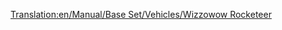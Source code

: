 [[Translation:en/Manual/Base Set/Vehicles/Wizzowow Rocketeer]]
{{nl/Treinen|Naam=Wizzowow Rocketeer
|Afbeelding=[[File:en/Wizzowowrocketeer.png]]
|Kosten=£82,031 ($164,062)
|Snelheid=482 km/h (300 mph)
|Gewicht=120 t
|Kracht=10,000 pk (7,457 kW)
|Onderhoudskosten=£3,515 ($7.030)
|Ontworpen=2022
|Levensduur=20
|Capaciteit=n.v.t.
|Omschrijving=De enige maglev locomotief in speelgoedland en de beste trein in dat klimaat. 
|Real-life=Fictief
}}